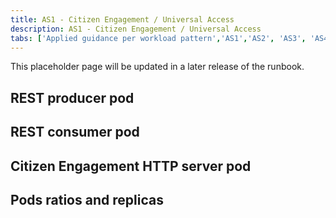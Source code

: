 ```yaml
---
title: AS1 - Citizen Engagement / Universal Access
description: AS1 - Citizen Engagement / Universal Access
tabs: ['Applied guidance per workload pattern','AS1','AS2', 'AS3', 'AS4','AS5', 'AS6']
---
```


This placeholder page will be updated in a later release of the runbook.

## REST producer pod

## REST consumer pod

## Citizen Engagement HTTP server pod

## Pods ratios and replicas
